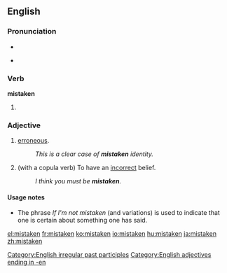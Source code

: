 ==English==

===Pronunciation===
* {{IPA|/'mɪsteɪkən/}}
* {{audio|en-us-mistaken.ogg|Audio (US)}}
*: {{rhymes|eɪkən}}

===Verb===
'''mistaken'''

# {{past participle of|[[mistake]]}}

===Adjective===
{{en-adj}}

# [[erroneous]].
#: ''This is a clear case of '''mistaken''' identity.''
# (with a copula verb) To have an [[incorrect]] belief.
#: ''I think you must be '''mistaken'''.''

====Usage notes====
* The phrase ''If I'm not mistaken'' (and variations) is used to indicate that one is certain about something one has said.

[[Category:English irregular past participles]]
[[Category:English adjectives ending in -en]]

[[el:mistaken]]
[[fr:mistaken]]
[[ko:mistaken]]
[[io:mistaken]]
[[hu:mistaken]]
[[ja:mistaken]]
[[zh:mistaken]]
